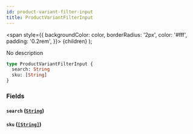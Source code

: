 ```yaml
---
id: product-variant-filter-input
title: ProductVariantFilterInput
---
```


<span
style={{
      backgroundColor: color,
      borderRadius: '2px',
      color: '#fff',
      padding: '0.2rem',
    }}>
{children}
</span>
);

No description

```graphql
type ProductVariantFilterInput {
  search: String
  sku: [String]
}
```

### Fields

#### `search` ([`String`](/api-reference/scalars/string.mdx))

#### `sku` ([`[String]`](/api-reference/scalars/string.mdx))

